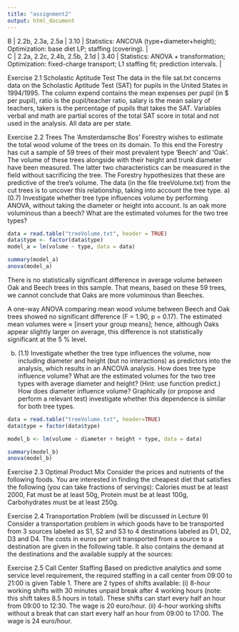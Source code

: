 ```yaml
---
title: "assignment2"
output: html_document
---
```


| B | 2.2b, 2.3a, 2.5a | 3.10 | Statistics: ANCOVA (type+diameter+height); Optimization: base diet LP; staffing (covering). |

| C | 2.2a, 2.2c, 2.4b, 2.5b, 2.1d | 3.40 | Statistics: ANOVA + transformation; Optimization: fixed-charge transport; L1 staffing fit; prediction intervals. |

Exercise 2.1 Scholastic Aptitude Test
The data in the file sat.txt concerns data on the Scholastic Aptitude Test (SAT) for pupils in
the United States in 1994/1995. The column expend contains the mean expenses per pupil (in
$ per pupil), ratio is the pupil/teacher ratio, salary is the mean salary of teachers, takers
is the percentage of pupils that takes the SAT. Variables verbal and math are partial scores
of the total SAT score in total and not used in the analysis. All data are per state.


Exercise 2.2 Trees
The ‘Amsterdamsche Bos’ Forestry wishes to estimate the total wood volume of the trees on
its domain. To this end the Forestry has cut a sample of 59 trees of their most prevalent type
‘Beech’ and ‘Oak’. The volume of these trees alongside with their height and trunk diameter
have been measured. The latter two characteristics can be measured in the field without
sacrificing the tree. The Forestry hypothesizes that these are predictive of the tree’s volume.
The data (in the file treeVolume.txt) from the cut trees is to uncover this relationship, taking
into account the tree type.
a) (0.7) Investigate whether tree type influences volume by performing ANOVA, without
taking the diameter or height into account. Is an oak more voluminous than a beech?
What are the estimated volumes for the two tree types?
```r
data = read.table("treeVolume.txt", header = TRUE)
data$type <- factor(data$type)
model_a = lm(volume ~ type, data = data)

summary(model_a)
anova(model_a)

```
There is no statistically significant difference in average volume between Oak and Beech trees in this sample.
That means, based on these 59 trees, we cannot conclude that Oaks are more voluminous than Beeches.

A one-way ANOVA comparing mean wood volume between Beech and Oak trees showed no significant difference (F = 1.90, p = 0.17).
The estimated mean volumes were ≈ [insert your group means]; hence, although Oaks appear slightly larger on average, this difference is not statistically significant at the 5 % level.

b) (1.1) Investigate whether the tree type influences the volume, now including diameter
and height (but no interactions) as predictors into the analysis, which results in an
ANCOVA analysis. How does tree type influence volume? What are the estimated
volumes for the two tree types with average diameter and height? (Hint: use function
predict.) How does diameter influence volume? Graphically (or propose and perform
a relevant test) investigate whether this dependence is similar for both tree types.

```r
data = read.table("treeVolume.txt", header=TRUE)
data$type = factor(data$type)

model_b <- lm(volume ~ diameter + height + type, data = data)

summary(model_b)
anova(model_b)          
```




Exercise 2.3 Optimal Product Mix
Consider the prices and nutrients of the following foods.
You are interested in finding the cheapest diet that satisfies the following (you can take
fractions of servings):
Calories must be at least 2000,
Fat must be at least 50g,
Protein must be at least 100g,
Carbohydrates must be at least 250g.


Exercise 2.4 Transportation Problem (will be discussed in Lecture 9)
Consider a transportation problem in which goods have to be transported from 3 sources
labeled as S1, S2 and S3 to 4 destinations labeled as D1, D2, D3 and D4. The costs in euros
per unit transported from a source to a destination are given in the following table. It also
contains the demand at the destinations and the available supply at the sources:


Exercise 2.5 Call Center Staffing
Based on predictive analytics and some service level requirement, the required staffing in a
call center from 09:00 to 21:00 is given Table 1. There are 2 types of shifts available:
(i) 8-hour working shifts with 30 minutes unpaid break after 4 working hours (note: this
shift takes 8.5 hours in total). These shifts can start every half an hour from 09:00 to
12:30. The wage is 20 euro/hour.
(ii) 4-hour working shifts without a break that can start every half an hour from 09:00 to
17:00. The wage is 24 euro/hour.